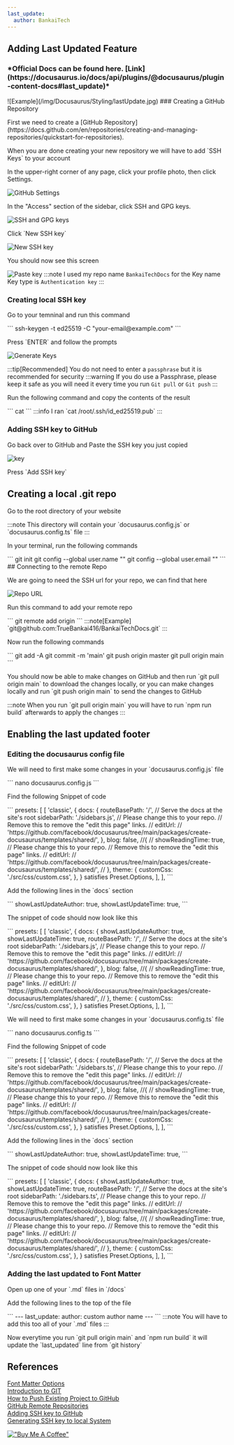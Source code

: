 ```yaml
---
last_update:
  author: BankaiTech
---
```


## Adding Last Updated Feature
<h3>*Official Docs can be found here. [Link](https://docusaurus.io/docs/api/plugins/@docusaurus/plugin-content-docs#last_update)*</h3>
![Example](/img/Docusaurus/Styling/lastUpdate.jpg)
### Creating a GitHub Repository
<p>First we need to create a [GitHub Repository](https://docs.github.com/en/repositories/creating-and-managing-repositories/quickstart-for-repositories).</p>
<p>When you are done creating your new repository we will have to add `SSH Keys` to your account</p>
<p>In the upper-right corner of any page, click your profile photo, then click Settings.</p>

![GitHub Settings](/img/Docusaurus/Styling/githubSettings.png)

<p>In the "Access" section of the sidebar, click SSH and GPG keys.</p>

![SSH and GPG keys](/img/Docusaurus/Styling/sshKeys.jpg)

<p>Click `New SSH key`</p>

![New SSH key](/img/Docusaurus/Styling/NewSSHkey.png)

<p>You should now see this screen</p>

![Paste key](/img/Docusaurus/Styling/addKey.jpg)
:::note
I used my repo name `BankaiTechDocs` for the Key name\
Key type is `Authentication key`
:::

### Creating local SSH key
<p>Go to your temninal and run this command</p>
```
ssh-keygen -t ed25519 -C "your-email@example.com"
```
<p>Press `ENTER` and follow the prompts</p>

![Generate Keys](/img/Docusaurus/Styling/generateKey.jpg)

:::tip[Recommended]
You do not need to enter a `passphrase` but it is recommended for security
:::warning
If you do use a Passphrase, please keep it safe as you will need it every time you run `Git pull` or `Git push`
:::

<p>Run the following command and copy the contents of the result</p>
```
cat <location of new ssh key>
```
:::info
I ran `cat /root/.ssh/id_ed25519.pub`
:::

### Adding SSH key to GitHub
<p>Go back over to GitHub and Paste the SSH key you just copied</p>

![key](/img/Docusaurus/Styling/key.jpg)

<p>Press `Add SSH key`</p>

## Creating a local .git repo
<p>Go to the root directory of your website</p>
:::note
This directory will contain your `docusaurus.config.js` or `docusaurus.config.ts` file
:::
<p>In your terminal, run the following commands</p>
```
git init
git config --global user.name "<USER_NAME>"
git config --global user.email "<USER_EMAIL>"
```
## Connecting to the remote Repo
<p>We are going to need the SSH url for your repo, we can find that here</p>

![Repo URL](/img/Docusaurus/Styling/sshUrl.jpg)

<p>Run this command to add your remote repo</p>
```
git remote add origin <SSh Repo URL>
```
:::note[Example]
`git@github.com:TrueBankai416/BankaiTechDocs.git`
:::

<p>Now run the following commands</p>
```
git add -A
git commit -m 'main'
git push  origin master
git pull origin main
```
<p>You should now be able to make changes on GitHub and then run `git pull origin main` to download the changes locally, or you can make changes locally and run `git push origin main` to send the changes to GitHub</p>
:::note
When you run `git pull origin main` you will have to run `npm run build` afterwards to apply the changes
:::

## Enabling the last updated footer
### Editing the docusaurus config file
<Tabs groupId="Java-Type">
  <TabItem value="js" label="Javascript">
    <p>We will need to first make some changes in your `docusaurus.config.js` file</p>
```
nano docusaurus.config.js
```
<p>Find the following Snippet of code</p>
```
  presets: [
    [
      'classic',
      {
        docs: {
          routeBasePath: '/', // Serve the docs at the site's root
          sidebarPath: './sidebars.js',
          // Please change this to your repo.
          // Remove this to remove the "edit this page" links.
        //  editUrl:
        //    'https://github.com/facebook/docusaurus/tree/main/packages/create-docusaurus/templates/shared/',
        },
        blog: false, //{
      //    showReadingTime: true,
          // Please change this to your repo.
          // Remove this to remove the "edit this page" links.
        //  editUrl:
        //    'https://github.com/facebook/docusaurus/tree/main/packages/create-docusaurus/templates/shared/',
       // },
        theme: {
          customCss: './src/css/custom.css',
        },
      } satisfies Preset.Options,
    ],
  ],
```
<p>Add the following lines in the `docs` section</p>
```
          showLastUpdateAuthor: true,
          showLastUpdateTime: true,
```
<p>The snippet of code should now look like this</p>
```
  presets: [
    [
      'classic',
      {
        docs: {
          showLastUpdateAuthor: true,
          showLastUpdateTime: true,
          routeBasePath: '/', // Serve the docs at the site's root
          sidebarPath: './sidebars.js',
          // Please change this to your repo.
          // Remove this to remove the "edit this page" links.
        //  editUrl:
        //    'https://github.com/facebook/docusaurus/tree/main/packages/create-docusaurus/templates/shared/',
        },
        blog: false, //{
      //    showReadingTime: true,
          // Please change this to your repo.
          // Remove this to remove the "edit this page" links.
        //  editUrl:
        //    'https://github.com/facebook/docusaurus/tree/main/packages/create-docusaurus/templates/shared/',
       // },
        theme: {
          customCss: './src/css/custom.css',
        },
      } satisfies Preset.Options,
    ],
  ],
```
  </TabItem>
  <TabItem value="ts" label="Typescript">
    <p>We will need to first make some changes in your `docusaurus.config.ts` file</p>
```
nano docusaurus.config.ts
```
<p>Find the following Snippet of code</p>
```
  presets: [
    [
      'classic',
      {
        docs: {
          routeBasePath: '/', // Serve the docs at the site's root
          sidebarPath: './sidebars.ts',
          // Please change this to your repo.
          // Remove this to remove the "edit this page" links.
        //  editUrl:
        //    'https://github.com/facebook/docusaurus/tree/main/packages/create-docusaurus/templates/shared/',
        },
        blog: false, //{
      //    showReadingTime: true,
          // Please change this to your repo.
          // Remove this to remove the "edit this page" links.
        //  editUrl:
        //    'https://github.com/facebook/docusaurus/tree/main/packages/create-docusaurus/templates/shared/',
       // },
        theme: {
          customCss: './src/css/custom.css',
        },
      } satisfies Preset.Options,
    ],
  ],
```
<p>Add the following lines in the `docs` section</p>
```
          showLastUpdateAuthor: true,
          showLastUpdateTime: true,
```
<p>The snippet of code should now look like this</p>
```
  presets: [
    [
      'classic',
      {
        docs: {
          showLastUpdateAuthor: true,
          showLastUpdateTime: true,
          routeBasePath: '/', // Serve the docs at the site's root
          sidebarPath: './sidebars.ts',
          // Please change this to your repo.
          // Remove this to remove the "edit this page" links.
        //  editUrl:
        //    'https://github.com/facebook/docusaurus/tree/main/packages/create-docusaurus/templates/shared/',
        },
        blog: false, //{
      //    showReadingTime: true,
          // Please change this to your repo.
          // Remove this to remove the "edit this page" links.
        //  editUrl:
        //    'https://github.com/facebook/docusaurus/tree/main/packages/create-docusaurus/templates/shared/',
       // },
        theme: {
          customCss: './src/css/custom.css',
        },
      } satisfies Preset.Options,
    ],
  ],
```
  </TabItem>
</Tabs>

### Adding the last updated to Font Matter
<p>Open up one of your `.md` files in `/docs`</p>
<p>Add the following lines to the top of the file</p>
```
---
last_update:
  author: custom author name
---
```
:::note
You will have to add this too all of your `.md` files
:::
<p>Now everytime you run `git pull origin main` and `npm run build` it will update the `last_updated` line from `git history`</p>

## References
[Font Matter Options](https://docusaurus.io/docs/api/plugins/@docusaurus/plugin-content-docs#markdown-front-matter)\
[Introduction to GIT](https://learn.microsoft.com/en-us/training/modules/intro-to-git/2-exercise-configure-git)\
[How to Push Existing Project to GitHub](https://www.digitalocean.com/community/tutorials/how-to-push-an-existing-project-to-github)\
[GitHub Remote Repositories](https://docs.github.com/en/get-started/getting-started-with-git/about-remote-repositories)\
[Adding SSH key to GitHub](https://docs.github.com/en/authentication/connecting-to-github-with-ssh/adding-a-new-ssh-key-to-your-github-account)\
[Generating SSH key to local System](https://docs.github.com/en/authentication/connecting-to-github-with-ssh/generating-a-new-ssh-key-and-adding-it-to-the-ssh-agent)


[!["Buy Me A Coffee"](https://www.buymeacoffee.com/assets/img/custom_images/orange_img.png)](https://www.buymeacoffee.com/BankaiTech)
